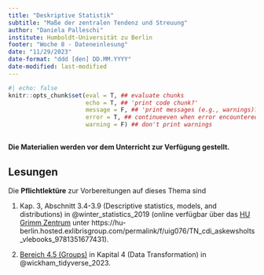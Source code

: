 ```yaml
---
title: "Deskriptive Statistik"
subtitle: "Maße der zentralen Tendenz und Streuung"
author: "Daniela Palleschi"
institute: Humboldt-Universität zu Berlin
footer: "Woche 8 - Dateneinlesung" 
date: "11/29/2023"
date-format: "ddd [den] DD.MM.YYYY"
date-modified: last-modified
---
```


```r
#| echo: false
knitr::opts_chunk$set(eval = T, ## evaluate chunks
                      echo = T, ## 'print code chunk?'
                      message = F, ## 'print messages (e.g., warnings)?'
                      error = T, ## continueeven when error encountered
                      warning = F) ## don't print warnings
```

## {.unnumbered}

**Die Materialien werden vor dem Unterricht zur Verfügung gestellt.**

## Lesungen {.unnumbered}

Die **Pflichtlektüre** zur Vorbereitungen auf dieses Thema sind

1. Kap. 3, Abschnitt 3.4-3.9 (Descriptive statistics, models, and distributions) in @winter_statistics_2019 (online verfügbar über das [HU Grimm Zentrum](https://hu-berlin.hosted.exlibrisgroup.com/permalink/f/uig076/TN_cdi_askewsholts_vlebooks_9781351677431) unter https://hu-berlin.hosted.exlibrisgroup.com/permalink/f/uig076/TN_cdi_askewsholts_vlebooks_9781351677431).

2. [Bereich 4.5 (Groups)](https://r4ds.hadley.nz/data-transform#groups) in Kapital 4 (Data Transformation) in @wickham_tidyverse_2023.